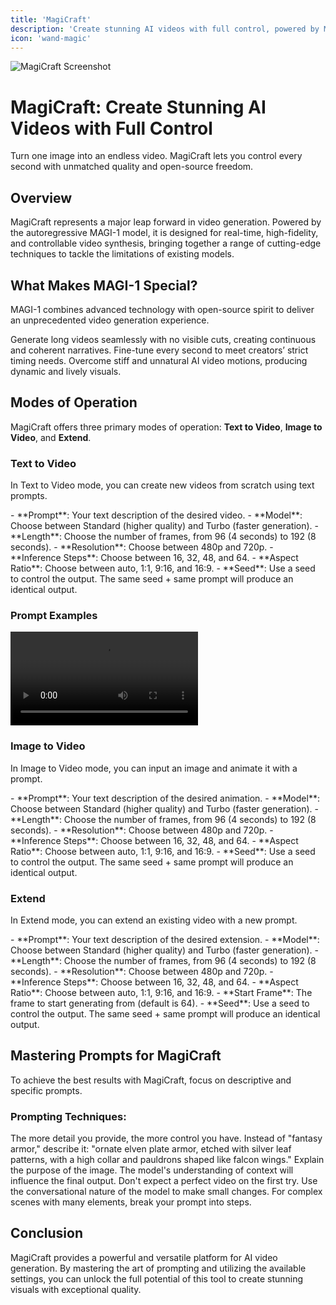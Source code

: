 ```yaml
---
title: 'MagiCraft'
description: 'Create stunning AI videos with full control, powered by MAGI-1'
icon: 'wand-magic'
---
```


<Frame>
  <img src="https://pixiomedia.nyc3.digitaloceanspaces.com/docs/magicraft.png" alt="MagiCraft Screenshot" />
</Frame>

# MagiCraft: Create Stunning AI Videos with Full Control

<Tip>
  Turn one image into an endless video. MagiCraft lets you control every second with unmatched quality and open-source freedom.
</Tip>

## Overview

MagiCraft represents a major leap forward in video generation. Powered by the autoregressive MAGI-1 model, it is designed for real-time, high-fidelity, and controllable video synthesis, bringing together a range of cutting-edge techniques to tackle the limitations of existing models.

## What Makes MAGI-1 Special?

MAGI-1 combines advanced technology with open-source spirit to deliver an unprecedented video generation experience.

<CardGroup cols={3}>
  <Card title="Infinite Extension for Endless Stories" icon="film">
    Generate long videos seamlessly with no visible cuts, creating continuous and coherent narratives.
  </Card>
  <Card title="Precise Second-Level Timeline Control" icon="clock">
    Fine-tune every second to meet creators’ strict timing needs.
  </Card>
  <Card title="Natural and Smooth Motion" icon="sparkles">
    Overcome stiff and unnatural AI video motions, producing dynamic and lively visuals.
  </Card>
</CardGroup>

## Modes of Operation

MagiCraft offers three primary modes of operation: **Text to Video**, **Image to Video**, and **Extend**.

### Text to Video

In Text to Video mode, you can create new videos from scratch using text prompts.

<AccordionGroup>
  <Accordion title="Parameters" icon="sliders">
    - **Prompt**: Your text description of the desired video.
    - **Model**: Choose between Standard (higher quality) and Turbo (faster generation).
    - **Length**: Choose the number of frames, from 96 (4 seconds) to 192 (8 seconds).
    - **Resolution**: Choose between 480p and 720p.
    - **Inference Steps**: Choose between 16, 32, 48, and 64.
    - **Aspect Ratio**: Choose between auto, 1:1, 9:16, and 16:9.
    - **Seed**: Use a seed to control the output. The same seed + same prompt will produce an identical output.
  </Accordion>
</AccordionGroup>

### Prompt Examples

<CardGroup cols={1}>
  <Card title="Text to Video Example 1">
    <video src="https://pixiomedia.nyc3.digitaloceanspaces.com/docs/magicraft-59303.mp4" controls />
    ```text
    Close-up shot: the old sea captain stares intently, pipe in mouth, wisps of smoke curling around his weathered face. The camera begins a slow clockwise orbit, pulling back. Finally, the camera rises high above, revealing the entire wooden sailing ship cutting through the waves, the captain unmoved, gazing toward the distant horizon.
    ```
  </Card>
</CardGroup>

### Image to Video

In Image to Video mode, you can input an image and animate it with a prompt.

<AccordionGroup>
  <Accordion title="Parameters" icon="sliders">
    - **Prompt**: Your text description of the desired animation.
    - **Model**: Choose between Standard (higher quality) and Turbo (faster generation).
    - **Length**: Choose the number of frames, from 96 (4 seconds) to 192 (8 seconds).
    - **Resolution**: Choose between 480p and 720p.
    - **Inference Steps**: Choose between 16, 32, 48, and 64.
    - **Aspect Ratio**: Choose between auto, 1:1, 9:16, and 16:9.
    - **Seed**: Use a seed to control the output. The same seed + same prompt will produce an identical output.
  </Accordion>
</AccordionGroup>

### Extend

In Extend mode, you can extend an existing video with a new prompt.

<AccordionGroup>
  <Accordion title="Parameters" icon="sliders">
    - **Prompt**: Your text description of the desired extension.
    - **Model**: Choose between Standard (higher quality) and Turbo (faster generation).
    - **Length**: Choose the number of frames, from 96 (4 seconds) to 192 (8 seconds).
    - **Resolution**: Choose between 480p and 720p.
    - **Inference Steps**: Choose between 16, 32, 48, and 64.
    - **Aspect Ratio**: Choose between auto, 1:1, 9:16, and 16:9.
    - **Start Frame**: The frame to start generating from (default is 64).
    - **Seed**: Use a seed to control the output. The same seed + same prompt will produce an identical output.
  </Accordion>
</AccordionGroup>

## Mastering Prompts for MagiCraft

To achieve the best results with MagiCraft, focus on descriptive and specific prompts.

### Prompting Techniques:

<AccordionGroup>
  <Accordion title="Be Hyper-Specific" icon="pencil">
    The more detail you provide, the more control you have. Instead of "fantasy armor," describe it: "ornate elven plate armor, etched with silver leaf patterns, with a high collar and pauldrons shaped like falcon wings."
  </Accordion>
  <Accordion title="Provide Context and Intent" icon="lightbulb">
    Explain the purpose of the image. The model's understanding of context will influence the final output.
  </Accordion>
  <Accordion title="Iterate and Refine" icon="recycle">
    Don't expect a perfect video on the first try. Use the conversational nature of the model to make small changes.
  </Accordion>
  <Accordion title="Use Step-by-Step Instructions" icon="list">
    For complex scenes with many elements, break your prompt into steps.
  </Accordion>
</AccordionGroup>

## Conclusion

MagiCraft provides a powerful and versatile platform for AI video generation. By mastering the art of prompting and utilizing the available settings, you can unlock the full potential of this tool to create stunning visuals with exceptional quality.